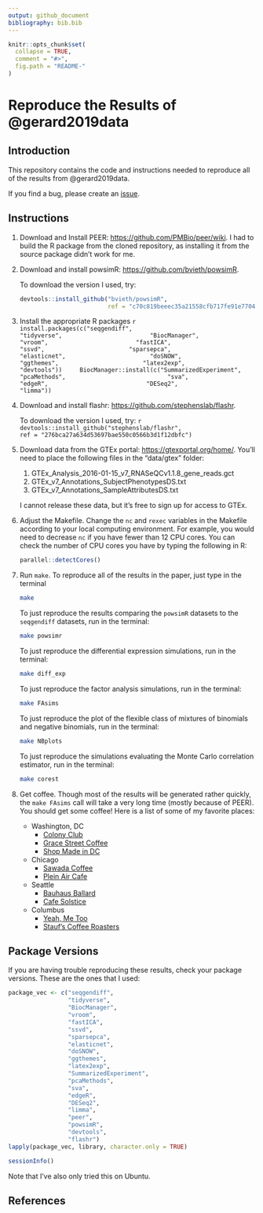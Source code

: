 ```yaml
---
output: github_document
bibliography: bib.bib
---
```


<!-- README.md is generated from README.Rmd. Please edit that file -->

```r
knitr::opts_chunk$set(
  collapse = TRUE,
  comment = "#>",
  fig.path = "README-"
)
```

# Reproduce the Results of @gerard2019data

## Introduction

This repository contains the code and instructions needed to reproduce all of
the results from @gerard2019data.

If you find a bug, please create an
[issue](https://github.com/dcgerard/reproduce_fasims/issues).

## Instructions

1. Download and Install PEER: <https://github.com/PMBio/peer/wiki>. I had
   to build the R package from the cloned repository, as installing it from
   the source package didn't work for me.
   
2. Download and install powsimR: <https://github.com/bvieth/powsimR>.
    
    To download the version I used, try:
    
    ```r
    devtools::install_github("bvieth/powsimR", 
                             ref = "c70c819beeec35a21558cfb717fe91e7704be126")
    ```
    

3. Install the appropriate R packages
    ```r
    install.packages(c("seqgendiff",
                       "tidyverse", 
                       "BiocManager", 
                       "vroom", 
                       "fastICA", 
                       "ssvd",
                       "sparsepca",
                       "elasticnet",
                       "doSNOW", 
                       "ggthemes",
                       "latex2exp",
                       "devtools"))
    BiocManager::install(c("SummarizedExperiment", 
                           "pcaMethods", 
                           "sva",
                           "edgeR",
                           "DESeq2", 
                           "limma"))
    ```
    
4. Download and install flashr: <https://github.com/stephenslab/flashr>.

    To download the version I used, try:
    ```r
    devtools::install_github("stephenslab/flashr", 
                             ref = "276bca27a634d53697bae550c0566b3d1f12dbfc")
    ```


5. Download data from the GTEx portal: <https://gtexportal.org/home/>. You'll
   need to place the following files in the "data/gtex" folder:
   
    1. GTEx_Analysis_2016-01-15_v7_RNASeQCv1.1.8_gene_reads.gct
    3. GTEx_v7_Annotations_SubjectPhenotypesDS.txt
    5. GTEx_v7_Annotations_SampleAttributesDS.txt
    
    I cannot release these data, but it's free to sign up for access to GTEx.

6. Adjust the Makefile. Change the `nc` and `rexec` variables in the Makefile
   according to your local computing environment. For example, you would need
   to decrease `nc` if you have fewer than 12 CPU cores. You can check the 
   number of CPU cores you have by typing the following in R:
   
    ```r
    parallel::detectCores()
    ```

7. Run `make`. To reproduce all of the results in the paper, 
   just type in the terminal
   
    ```bash
    make
    ```
    
    To just reproduce the results comparing the `powsimR` datasets to the 
    `seqgendiff` datasets, run in the terminal:
    
    ```bash
    make powsimr
    ```
    
    To just reproduce the differential expression simulations, run in the terminal:
    
    ```bash
    make diff_exp
    ```
    
    To just reproduce the factor analysis simulations, run in the terminal:
    
    ```bash
    make FAsims
    ```
    
    To just reproduce the plot of the flexible class of mixtures of binomials
    and negative binomials, run in the terminal:
    
    ```bash
    make NBplots
    ```
    
    To just reproduce the simulations evaluating the Monte Carlo correlation
    estimator, run in the terminal:
    
    ```bash
    make corest
    ```
    
8. Get coffee. Though most of the results will be generated rather quickly, 
   the `make FAsims` call will take a very long time (mostly because of PEER). 
   You should get some coffee! Here is a list of some of my favorite places:

    - Washington, DC
        - [Colony Club](https://www.yelp.com/biz/colony-club-washington)
        - [Grace Street Coffee](https://www.yelp.com/biz/grace-street-coffee-georgetown)
        - [Shop Made in DC](https://www.yelp.com/biz/shop-made-in-dc-washington)
    - Chicago
        - [Sawada Coffee](https://www.yelp.com/biz/sawada-coffee-chicago)
        - [Plein Air Cafe](https://www.yelp.com/biz/plein-air-cafe-and-eatery-chicago-2)
    - Seattle
        - [Bauhaus Ballard](https://www.yelp.com/biz/bauhaus-ballard-seattle)
        - [Cafe Solstice](https://www.yelp.com/biz/cafe-solstice-seattle)
    - Columbus
        - [Yeah, Me Too](https://www.yelp.com/biz/yeah-me-too-columbus)
        - [Stauf's Coffee Roasters](https://www.yelp.com/biz/staufs-coffee-roasters-columbus-2)

## Package Versions

If you are having trouble reproducing these results, check your package 
versions. These are the ones that I used:

```r
package_vec <- c("seqgendiff",
                 "tidyverse", 
                 "BiocManager", 
                 "vroom", 
                 "fastICA", 
                 "ssvd",
                 "sparsepca",
                 "elasticnet",
                 "doSNOW", 
                 "ggthemes",
                 "latex2exp",
                 "SummarizedExperiment", 
                 "pcaMethods", 
                 "sva",
                 "edgeR",
                 "DESeq2", 
                 "limma",
                 "peer",
                 "powsimR",
                 "devtools",
                 "flashr")
lapply(package_vec, library, character.only = TRUE)
```

```r
sessionInfo()
```

Note that I've also only tried this on Ubuntu.

## References
    

